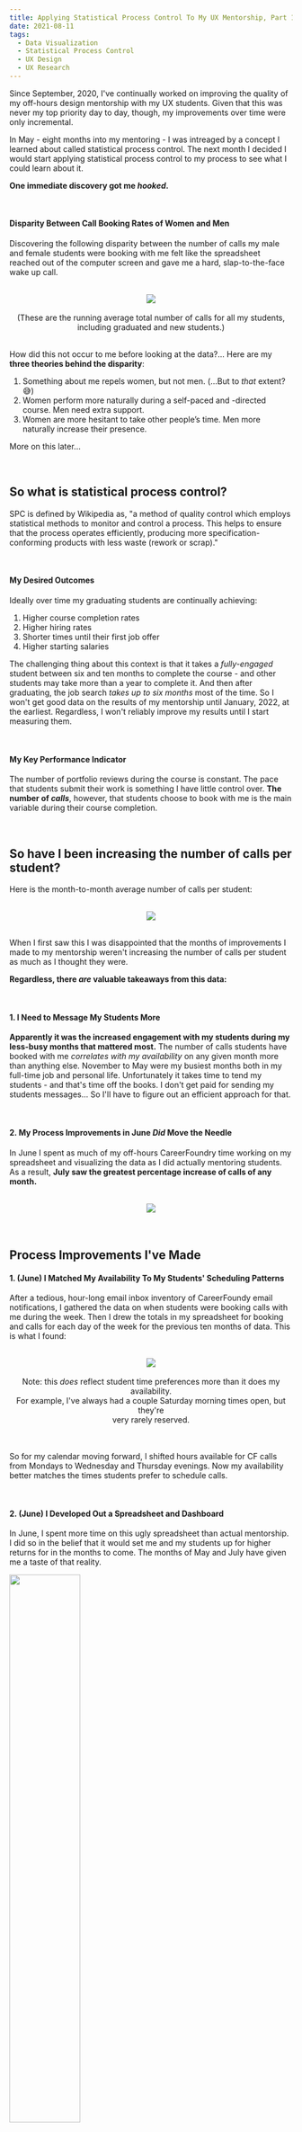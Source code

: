 ```yaml
---
title: Applying Statistical Process Control To My UX Mentorship, Part 1
date: 2021-08-11
tags:
  - Data Visualization
  - Statistical Process Control
  - UX Design
  - UX Research
---
```


Since September, 2020, I've continually worked on improving the quality of my off-hours design mentorship with my UX students. Given that this was never my top priority day to day, though, my improvements over time were only incremental.

In May - eight months into my mentoring - I was intreaged by a concept I learned about called statistical process control. The next month I decided I would start applying statistical process control to my process to see what I could learn about it.

**One immediate discovery got me _hooked_.**

<br />

#### Disparity Between Call Booking Rates of Women and Men

Discovering the following disparity between the number of calls my male and female students were booking with me felt like the spreadsheet reached out of the computer screen and gave me a hard, slap-to-the-face wake up call.

<br />

<center>
  <img src="AverageNumberOfCallsPerStudent.svg" />
  <br />
  <br />
  (These are the running average total number of calls for all my students,
  <br />
  including graduated and new students.)
</center>

<br />

How did this not occur to me before looking at the data?... Here are my **three theories behind the disparity**:
1. Something about me repels women, but not men. (...But to _that_ extent? 😅)
2. Women perform more naturally during a self-paced and -directed course. Men need extra support.
3. Women are more hesitant to take other people’s time. Men more naturally increase their presence.

More on this later...

<br />

## So what is statistical process control?

SPC is defined by Wikipedia as, "a method of quality control which employs statistical methods to monitor and control a process. This helps to ensure that the process operates efficiently, producing more specification-conforming products with less waste (rework or scrap)."

<br />

#### My Desired Outcomes

Ideally over time my graduating students are continually achieving:

1. Higher course completion rates
2. Higher hiring rates
3. Shorter times until their first job offer
4. Higher starting salaries

The challenging thing about this context is that it takes a _fully-engaged_ student between six and ten months to complete the course - and other students may take more than a year to complete it. And then after graduating, the job search _takes up to six months_ most of the time. So I won't get good data on the results of my mentorship until January, 2022, at the earliest. Regardless, I won't reliably improve my results until I start measuring them.

<br />

#### My Key Performance Indicator

The number of portfolio reviews during the course is constant. The pace that students submit their work is something I have little control over. **The number of _calls_**, however, that students choose to book with me is the main variable during their course completion.

<br />

## So have I been increasing the number of calls per student?

Here is the month-to-month average number of calls per student:

<br />

<center>
  <img src="AverageNoOfCallsPerStudentPerMonth.svg" />
</center>

<br />

When I first saw this I was disappointed that the months of improvements I made to my mentorship weren't increasing the number of calls per student as much as I thought they were.

**Regardless, there _are_ valuable takeaways from this data:**

<br />

#### 1. I Need to Message My Students More

**Apparently it was the increased engagement with my students during my less-busy months that mattered most.** The number of calls students have booked with me _correlates with my availability_ on any given month more than anything else. November to May were my busiest months both in my full-time job and personal life. Unfortunately it takes time to tend my students - and that's time off the books. I don't get paid for sending my students messages... So I'll have to figure out an efficient approach for that.

<br />

#### 2. My Process Improvements in June _Did_ Move the Needle

In June I spent as much of my off-hours CareerFoundry time working on my spreadsheet and visualizing the data as I did actually mentoring students. As a result, **July saw the greatest percentage increase of calls of any month.**

<br />

<center>
  <img src="PercentageIncreaseInNoCallsPerMonth.svg" />
</center>

<br />
<br />

## Process Improvements I've Made

#### 1. (June) I Matched My Availability To My Students' Scheduling Patterns

After a tedious, hour-long email inbox inventory of CareerFoundy email notifications, I gathered the data on when students were booking calls with me during the week. Then I drew the totals in my spreadsheet for booking and calls for each day of the week for the previous ten months of data. This is what I found:

<br />

<center>
  <img src="BookingsAndCallsPerDayOfTheWeekAugToMay.svg" /><br /><br />
  Note: this <i>does</i> reflect student time preferences more than it does my availability.<br />
  For example, I've always had a couple Saturday morning times open, but they're<br />
  very rarely reserved.
</center>

<br />
<br />

So for my calendar moving forward, I shifted hours available for CF calls from Mondays to Wednesday and Thursday evenings. Now my availability better matches the times students prefer to schedule calls.

<br />

#### 2. (June) I Developed Out a Spreadsheet and Dashboard

In June, I spent more time on this ugly spreadsheet than actual mentorship. I did so in the belief that it would set me and my students up for higher returns for in the months to come. The months of May and July have given me a taste of that reality.

<img src="https://i.imgur.com/5COiWOz.png" width="50%" height="auto" />
<img src="https://i.imgur.com/DvzQd4q.png" width="50%" height="auto" />

<br />
<br />

#### 3. (July) I Encouraged The Female Students to Be Assertive

July saw the greatest precentage increase in percentage of women booking calls with me. It also saw the lowest disparity of any month mentoring _my_ students.

<br />

<center>
  <img src="WomenBookFewerCallsWithMeOnAverageThanMen.svg" /><br /><br />
</center>

##### Interpretting this Data
Let's revisit those three theories I had behind the disparity:

  1. **Something about me repels women, but not men.** Based on September's data, it might be more accurate to say that people prefer mentors of their same sex.

  The only month where women were more likely to book calls than men were was the month where a woman mentor needed me to substitue for her. She likely had the opposite disparity among her male and female students's calls that I do - and that carried over into my month with her students.

  Do I think we should segregate students based on demographics and pair them with mentors of their same match? No. A good alternative might be to let student choose their mentors, but people should be expected to make an effort to connect with people of different demographics.

  2. **Women perform more naturally during a self-paced and -directed course. Men need extra support.** I am seeing this to some degree. <a href="https://www.google.com/search?q=do+women+or+men+perform+better+with+self-paced+online+courses&sxsrf=AOaemvIq7ZN77RnobNq96-_7RjRizT600g%3A1630029519871&source=hp&ei=z0YoYanNMa6Pxc8Pz8GBuAg&iflsig=ALs-wAMAAAAAYShU3xdc-W6qSDb02AQCxhrYkRWhs9s_&oq=do+women+or+men+perform+better+with+self-paced+online+courses&gs_lcp=Cgdnd3Mtd2l6EANQrQZYrQZgpgloAHAAeACAAXaIAXaSAQMwLjGYAQCgAQKgAQE&sclient=gws-wiz&ved=0ahUKEwjp8IGUjdDyAhWuR_EDHc9gAIcQ4dUDCAo&uact=5" target="default">Multiple</a> other studies are, too.

  3. **Women are more hesitant to take other people’s time. Men more naturally increase their presence.** My students and I do believe this is true, and addressing this during the month of July has produced positive results, so it _is_ true to some degree.

**Bottom Line:** The reason July's results _with my students_ were best is because I made it a point to bring up this data with all my women students during our calls and I encouraged them to claim the time I've made available to them.

<br />

#### 4. (July) I Distributed a Recommended Calls List

Tracking key metrics implicitly asks the question, 'how might I improve the process?' When focusing more on this, it prompted more urgency to complete a task I had floating in my to do list for months - to give my students a recommended calls list in order to clarify how they can more fully utilize me as their mentor. Of the four process improvements made, this is the only one that received a positive verbal response from my students. It's also the single most impactful process adjustment I've made so far (other than actually implementing SPC).

See it on my CareerFoundry portfolio <a href="/careerfoundry">case study</a>.
